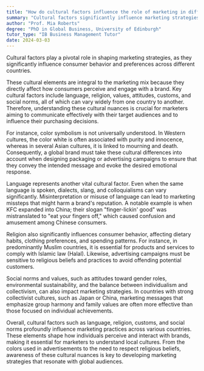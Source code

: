 ```yaml
---
title: "How do cultural factors influence the role of marketing in different countries?"
summary: "Cultural factors significantly influence marketing strategies as they shape consumer behaviour and preferences in different countries."
author: "Prof. Mia Roberts"
degree: "PhD in Global Business, University of Edinburgh"
tutor_type: "IB Business Management Tutor"
date: 2024-03-03
---
```


Cultural factors play a pivotal role in shaping marketing strategies, as they significantly influence consumer behavior and preferences across different countries.

These cultural elements are integral to the marketing mix because they directly affect how consumers perceive and engage with a brand. Key cultural factors include language, religion, values, attitudes, customs, and social norms, all of which can vary widely from one country to another. Therefore, understanding these cultural nuances is crucial for marketers aiming to communicate effectively with their target audiences and to influence their purchasing decisions.

For instance, color symbolism is not universally understood. In Western cultures, the color white is often associated with purity and innocence, whereas in several Asian cultures, it is linked to mourning and death. Consequently, a global brand must take these cultural differences into account when designing packaging or advertising campaigns to ensure that they convey the intended message and evoke the desired emotional response.

Language represents another vital cultural factor. Even when the same language is spoken, dialects, slang, and colloquialisms can vary significantly. Misinterpretation or misuse of language can lead to marketing missteps that might harm a brand's reputation. A notable example is when KFC expanded into China; their slogan "finger-lickin' good" was mistranslated to "eat your fingers off," which caused confusion and amusement among Chinese consumers.

Religion also significantly influences consumer behavior, affecting dietary habits, clothing preferences, and spending patterns. For instance, in predominantly Muslim countries, it is essential for products and services to comply with Islamic law (Halal). Likewise, advertising campaigns must be sensitive to religious beliefs and practices to avoid offending potential customers.

Social norms and values, such as attitudes toward gender roles, environmental sustainability, and the balance between individualism and collectivism, can also impact marketing strategies. In countries with strong collectivist cultures, such as Japan or China, marketing messages that emphasize group harmony and family values are often more effective than those focused on individual achievements.

Overall, cultural factors such as language, religion, customs, and social norms profoundly influence marketing practices across various countries. These elements shape how individuals perceive and interact with brands, making it essential for marketers to understand local cultures. From the colors used in advertisements to the need to respect religious beliefs, awareness of these cultural nuances is key to developing marketing strategies that resonate with global audiences.
    